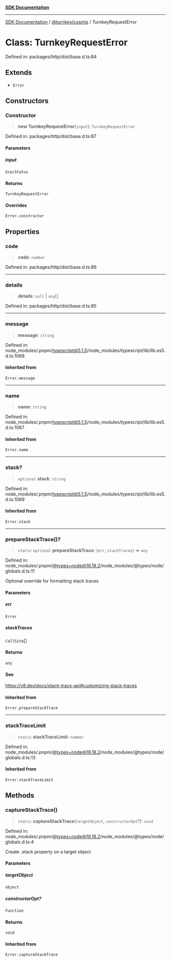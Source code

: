 [**SDK Documentation**](../../../README.mdx)

***

[SDK Documentation](../../../packages.mdx) / [@turnkey/cosmjs](../README.mdx) / TurnkeyRequestError

# Class: TurnkeyRequestError

Defined in: packages/http/dist/base.d.ts:84

## Extends

- `Error`

## Constructors

### Constructor

> **new TurnkeyRequestError**(`input`): `TurnkeyRequestError`

Defined in: packages/http/dist/base.d.ts:87

#### Parameters

##### input

`GrpcStatus`

#### Returns

`TurnkeyRequestError`

#### Overrides

`Error.constructor`

## Properties

### code

> **code**: `number`

Defined in: packages/http/dist/base.d.ts:86

***

### details

> **details**: `null` \| `any`[]

Defined in: packages/http/dist/base.d.ts:85

***

### message

> **message**: `string`

Defined in: node\_modules/.pnpm/typescript@5.1.5/node\_modules/typescript/lib/lib.es5.d.ts:1068

#### Inherited from

`Error.message`

***

### name

> **name**: `string`

Defined in: node\_modules/.pnpm/typescript@5.1.5/node\_modules/typescript/lib/lib.es5.d.ts:1067

#### Inherited from

`Error.name`

***

### stack?

> `optional` **stack**: `string`

Defined in: node\_modules/.pnpm/typescript@5.1.5/node\_modules/typescript/lib/lib.es5.d.ts:1069

#### Inherited from

`Error.stack`

***

### prepareStackTrace()?

> `static` `optional` **prepareStackTrace**: (`err`, `stackTraces`) => `any`

Defined in: node\_modules/.pnpm/@types+node@18.18.2/node\_modules/@types/node/globals.d.ts:11

Optional override for formatting stack traces

#### Parameters

##### err

`Error`

##### stackTraces

`CallSite`[]

#### Returns

`any`

#### See

https://v8.dev/docs/stack-trace-api#customizing-stack-traces

#### Inherited from

`Error.prepareStackTrace`

***

### stackTraceLimit

> `static` **stackTraceLimit**: `number`

Defined in: node\_modules/.pnpm/@types+node@18.18.2/node\_modules/@types/node/globals.d.ts:13

#### Inherited from

`Error.stackTraceLimit`

## Methods

### captureStackTrace()

> `static` **captureStackTrace**(`targetObject`, `constructorOpt`?): `void`

Defined in: node\_modules/.pnpm/@types+node@18.18.2/node\_modules/@types/node/globals.d.ts:4

Create .stack property on a target object

#### Parameters

##### targetObject

`object`

##### constructorOpt?

`Function`

#### Returns

`void`

#### Inherited from

`Error.captureStackTrace`
